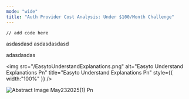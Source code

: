 ```yaml
---
mode: "wide"
title: "Auth Provider Cost Analysis: Under $100/Month Challenge"
---
```


<CodeGroup>

```filename
// add code here
```

</CodeGroup>

<Info>
  asdasdasd
</Info>

<Danger>
  asdasdasdasd

  adasdasdas
</Danger>

<img
  src="/EasytoUnderstandExplanations.png"
  alt="Easyto Understand Explanations Pn"
  title="Easyto Understand Explanations Pn"
  style={{ width:"100%" }}
/>

![Abstract Image May232025(1) Pn](/images/AbstractImageMay232025\(1\).png)